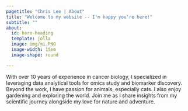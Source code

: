 ```yaml
---
pagetitle: "Chris Lee | About"
title: "Welcome to my website -- I'm happy you're here!"
subtitle: ""
about:
  id: hero-heading
  template: jolla
  image: img/mi.PNG
  image-width: 15em
  image-shape: round

---
```

::: {#hero-heading}
:::
With over 10 years of experience in cancer biology, I specialized in leveraging data analytical tools for omics study and biomarker discovery. Beyond the work, I have passion for animals, especially cats. I also enjoy gardening and exploring the world. Join me as I share insights from my scientific journey alongside my love for nature and adventure.




